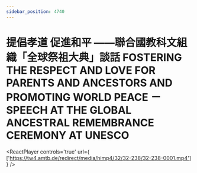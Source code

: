```yaml
---
sidebar_position: 4740
---
```



# 提倡孝道 促進和平 ——聯合國教科文組織「全球祭祖大典」談話 FOSTERING THE RESPECT AND LOVE FOR PARENTS AND ANCESTORS AND PROMOTING WORLD PEACE － SPEECH AT THE GLOBAL ANCESTRAL REMEMBRANCE CEREMONY AT UNESCO

<ReactPlayer controls='true' url={ ['https://tw4.amtb.de/redirect/media/himp4/32/32-238/32-238-0001.mp4'] } />